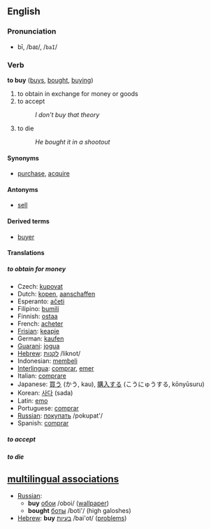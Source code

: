 ==English==

=== Pronunciation ===
*bī, /baɪ/, /<tt>baI</tt>/

=== Verb ===
'''to buy''' ([[buys]], [[bought]], [[buying]])

# to obtain in exchange for money or goods
# to accept
#:''I don't buy that theory''
# to die 
#:''He bought it in a shootout''

==== Synonyms ====
*[[purchase]], [[acquire]]<!-- does acquier apply a transaction or just a syn of "receive"? -->

====Antonyms====
*[[sell]]

====Derived terms====
*[[buyer]]

====Translations====
=====to obtain for money=====
*Czech: [[kupovat]]
*Dutch: [[kopen]], [[aanschaffen]]
*Esperanto: [[aĉeti]]
*Filipino: [[bumilí]]
*Finnish: [[ostaa]]
*French: [[acheter]]
*[[Frisian]]: [[keapje]]
*German: [[kaufen]]
*[[Guarani]]: [[jogua]]
*[[Hebrew]]: [[:he:לקנות|לקנות]] /liknot/
*Indonesian: [[beli|membeli]]
*[[Interlingua]]: [[comprar]], [[emer]]
*Italian: [[comprare]]
*Japanese: [[買う]] (かう, kau), [[購入]]する (こうにゅうする, kōnyūsuru)
*Korean: [[사다]] (sada)
*Latin: [[emo]]
*Portuguese: [[comprar]]
*[[Russian]]: [[:ru:покупать|покупать]] /pokupat'/
*Spanish: [[comprar]]

=====to accept=====


=====to die=====

==[[multilingual associations]]==
*[[Russian]]: 
** '''buy''' [[:ru:обои|обои]] /oboi/ ([[wallpaper]])
** '''bought''' [[:ru:боты|боты]] /boti'/ (high galoshes) 
*[[Hebrew]]: '''buy''' [[:he:בעיות|בעיות]] /bai'ot/ ([[problem]]s)